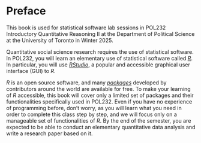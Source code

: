 # Preface {.unnumbered}

This book is used for statistical software lab sessions in POL232 Introductory Quantitative Reasoning II at the Department of Political Science at the University of Toronto in Winter 2025.

Quantitative social science research requires the use of statistical software. In POL232, you will learn an elementary use of statistical software called [*R*](http://www.r-project.org). In particular, you will use [*RStudio*](https://posit.co/download/rstudio-desktop/), a popular and accessible graphical user interface (GUI) to *R*.

*R* is an open source software, and many [*packages*](https://cran.r-project.org/web/packages/) developed by contributors around the world are available for free. To make your learning of *R* accessible, this book will cover only a limited set of packages and their functionalities specifically used in POL232. Even if you have no experience of programming before, don't worry, as you will learn what you need in order to complete this class step by step, and we will focus only on a manageable set of functionalities of *R*. By the end of the semester, you are expected to be able to conduct an elementary quantitative data analysis and write a research paper based on it.
